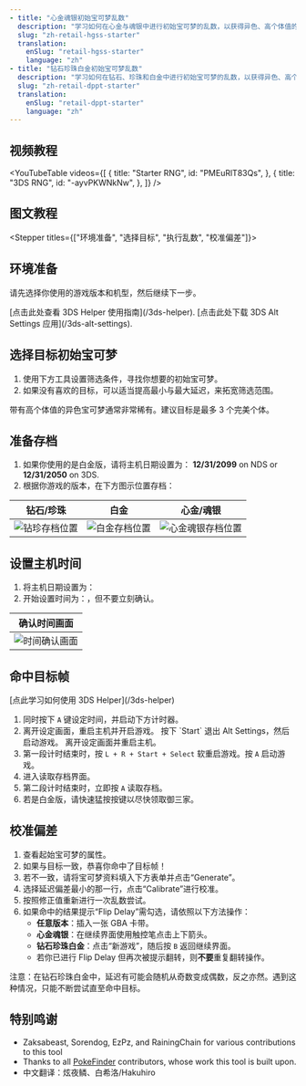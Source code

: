 ```yaml
---
- title: "心金魂银初始宝可梦乱数"
  description: "学习如何在心金与魂银中进行初始宝可梦的乱数，以获得异色、高个体值的宝可梦。"
  slug: "zh-retail-hgss-starter"
  translation:
    enSlug: "retail-hgss-starter"
    language: "zh"
- title: "钻石珍珠白金初始宝可梦乱数"
  description: "学习如何在钻石、珍珠和白金中进行初始宝可梦的乱数，以获得异色、高个体值的宝可梦。"
  slug: "zh-retail-dppt-starter"
  translation:
    enSlug: "retail-dppt-starter"
    language: "zh"
---
```


## 视频教程

<YouTubeTable
  videos={[
    {
      title: "Starter RNG",
      id: "PMEuRlT83Qs",
    },
    {
      title: "3DS RNG",
      id: "-ayvPKWNkNw",
    },
  ]}
/>

## 图文教程

<Alert
  showIcon
  type="info"
  message="本指南为交互式，会根据你设置的机种和游戏版本动态更新内容。"
/>

<Stepper titles={["环境准备", "选择目标", "执行乱数", "校准偏差"]}>

<Step step={0}>

## 环境准备

请先选择你使用的游戏版本和机型，然后继续下一步。

<Starter4ShowIf game="Platinum">

<Alert
  showIcon
  type="info"
  message="注意：白金版是最难进行乱数的一版，可能会出现不稳定情况。"
/>

</Starter4ShowIf>

<Starter4Setup />

<Starter4ShowIf is3dsNormalSettings>
  [点击此处查看 3DS Helper 使用指南](/3ds-helper).
</Starter4ShowIf>

<Starter4ShowIf is3dsAltSettings>
  [点击此处下载 3DS Alt Settings 应用](/3ds-alt-settings).
</Starter4ShowIf>

</Step>

<Step step={1}>

## 选择目标初始宝可梦

1. 使用下方工具设置筛选条件，寻找你想要的初始宝可梦。
2. 如果没有喜欢的目标，可以适当提高最小与最大延迟，来拓宽筛选范围。

带有高个体值的异色宝可梦通常非常稀有。建议目标是最多 3 个完美个体。

<PickStarter4 />

</Step>

<Step step={2}>

## 准备存档

1. 如果你使用的是白金版，请将主机日期设置为： **12/31/2099** on NDS or **12/31/2050** on 3DS.
1. 根据你游戏的版本，在下方图示位置存档：

| 钻石/珍珠                                                                | 白金                                                                      | 心金/魂银                                                                   |
| ------------------------------------------------------------------------ | ------------------------------------------------------------------------- | --------------------------------------------------------------------------- |
| ![钻珍存档位置](/images/Diamond-Pearl-Platinum/Starter/dpp-starter.webp) | ![白金存档位置](/images/Diamond-Pearl-Platinum/Starter/plat-starter.webp) | ![心金魂银存档位置](/images/HeartGold-SoulSilver/Starter/hgss-starter.webp) |

## 设置主机时间

1. 将主机日期设置为：**<Starter4ConsoleSetDateString format="date" />**
2. 开始设置时间为：**<Starter4ConsoleSetDateString format="time" />**，但不要立刻确认。

| 确认时间画面                                                    |
| --------------------------------------------------------------- |
| ![时间确认画面](/images/HeartGold-SoulSilver/SetTimeScreen.jpg) |

## 命中目标帧

<Starter4ShowIf is3dsNormalSettings>
  [点此学习如何使用 3DS Helper](/3ds-helper)
</Starter4ShowIf>

1. 同时按下 `A` 键设定时间，并启动下方计时器。
2. <Starter4ShowIf is3dsNormalSettings>
     离开设定画面，重启主机并开启游戏。
   </Starter4ShowIf>
   <Starter4ShowIf is3dsAltSettings>
     按下 `Start` 退出 Alt Settings，然后启动游戏。
   </Starter4ShowIf>
   <Starter4ShowIf isNdsDsi>离开设定画面并重启主机。</Starter4ShowIf>
3. 第一段计时结束时，<Starter4ShowIf is3dsNormalSettings is3dsAltSettings>按 `L + R + Start + Select` 软重启游戏。</Starter4ShowIf><Starter4ShowIf isNdsDsi>按 `A` 启动游戏。</Starter4ShowIf>
4. 进入读取存档界面。
5. 第二段计时结束时，立即按 `A` 读取存档。
6. 若是白金版，请快速猛按按键以尽快领取御三家。

<GetStarter4 />

</Step>

<Step step={3}>

## 校准偏差

1. 查看起始宝可梦的属性。
2. 如果与目标一致，恭喜你命中了目标帧！
3. 若不一致，请将宝可梦资料填入下方表单并点击“Generate”。
4. 选择延迟偏差最小的那一行，点击“Calibrate”进行校准。
5. 按照修正值重新进行一次乱数尝试。
6. 如果命中的结果提示“Flip Delay”需勾选，请依照以下方法操作：
   - **任意版本**：插入一张 GBA 卡带。
   - **心金魂银**：在继续界面使用触控笔点击上下箭头。
   - **钻石珍珠白金**：点击“新游戏”，随后按 `B` 返回继续界面。
   - 若你已进行 Flip Delay 但再次被提示翻转，则**不要**重复翻转操作。

注意：在钻石珍珠白金中，延迟有可能会随机从奇数变成偶数，反之亦然。遇到这种情况，只能不断尝试直至命中目标。

<CalibrateStarter4 />

</Step>

</Stepper>

## 特别鸣谢

- Zaksabeast, Sorendog, EzPz, and RainingChain for various contributions to this tool
- Thanks to all [PokeFinder](https://github.com/Admiral-Fish/PokeFinder) contributors, whose work this tool is built upon.
- 中文翻译：炫夜鳞、白希洛/Hakuhiro
